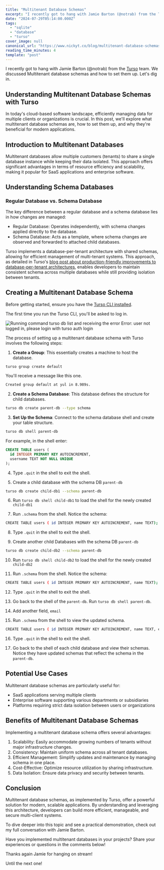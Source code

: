 ```yaml
---
title: "Multitenant Database Schemas"
excerpt: "I recently got to hang with Jamie Barton (@notrab) from the Turso team. We discussed Multitenant..."
date: "2024-07-29T05:14:00.000Z"
tags:
  - "sqlite"
  - "database"
  - "turso"
cover_image: null
canonical_url: "https://www.nickyt.co/blog/multitenant-database-schemas-4ofc/"
reading_time_minutes: 4
template: "post"
---
```



I recently got to hang with Jamie Barton (@notrab) from the [Turso](https://turso.tech) team. We discussed Multitenant database schemas and how to set them up. Let's dig in.

## Understanding Multitenant Database Schemas with Turso

In today's cloud-based software landscape, efficiently managing data for multiple clients or organizations is crucial. In this post, we'll explore what multitenant database schemas are, how to set them up, and why they're beneficial for modern applications.

## Introduction to Multitenant Databases

Multitenant databases allow multiple customers (tenants) to share a single database instance while keeping their data isolated. This approach offers significant advantages in terms of resource efficiency and scalability, making it popular for SaaS applications and enterprise software.

## Understanding Schema Databases

### Regular Database vs. Schema Database

The key difference between a regular database and a schema database lies in how changes are managed:

- Regular Database: Operates independently, with schema changes applied directly to the database.
- Schema Database: Acts as a template, where schema changes are observed and forwarded to attached child databases.

Turso implements a database-per-tenant architecture with shared schemas, allowing for efficient management of multi-tenant systems. This approach, as detailed in Turso's [blog post about production-friendly improvements to database-per-tenant architectures](https://turso.tech/blog/database-per-tenant-architectures-get-production-friendly-improvements#multi-database-schema-changes), enables developers to maintain consistent schema across multiple databases while still providing isolation between tenants.

## Creating a Multitenant Database Schema

Before getting started, ensure you have the [Turso CLI installed](https://docs.turso.tech/cli/installation).

The first time you run the Turso CLI, you'll be asked to log in.

![Running command `turso db list` and receiving the error Error: user not logged in, please login with turso auth login](https://www.nickyt.co/images/posts/_uploads_articles_vc0qi1kzn9vm14taffkd.png)

The process of setting up a multitenant database schema with Turso involves the following steps:

1. **Create a Group**: This essentially creates a machine to host the database.

```bash
turso group create default
```

You'll receive a message like this one.

```bash
Created group default at yul in 8.989s.
```

2. **Create a Schema Database**: This database defines the structure for child databases.

```bash
turso db create parent-db --type schema
```

3. **Set Up the Schema**: Connect to the schema database shell and create your table structure.

```bash
turso db shell parent-db
```

For example, in the shell enter:

```sql
CREATE TABLE users (
  id INTEGER PRIMARY KEY AUTOINCREMENT,
  username TEXT NOT NULL UNIQUE
);
```

4. Type `.quit` in the shell to exit the shell.

5. Create a child database with the schema DB `parent-db`

```bash
turso db create child-db1 --schema parent-db
```

6. Run `turso db shell child-db1` to load the shell for the newly created `child-db1`

7. Run `.schema` from the shell. Notice the schema:

```bash
CREATE TABLE users ( id INTEGER PRIMARY KEY AUTOINCREMENT, name TEXT);
```

8. Type `.quit` in the shell to exit the shell.

9. Create another child Databases with the schema DB `parent-db`

```bash
turso db create child-db2 --schema parent-db
```

10. Run `turso db shell child-db2` to load the shell for the newly created `child-db2`

11. Run `.schema` from the shell. Notice the schema:

```bash
CREATE TABLE users ( id INTEGER PRIMARY KEY AUTOINCREMENT, name TEXT);
```

12. Type `.quit` in the shell to exit the shell.

13. Go back to the shell of the `parent-db`. Run `turso db shell parent-db`.

14. Add another field, `email`

15. Run `.schema` from the shell to view the updated schema.

```bash
CREATE TABLE users ( id INTEGER PRIMARY KEY AUTOINCREMENT, name TEXT, email TEXT);
```

16. Type `.quit` in the shell to exit the shell.

17. Go back to the shell of each child database and view their schemas. Notice they have updated schemas that reflect the schema in the `parent-db`.

## Potential Use Cases

Multitenant database schemas are particularly useful for:

- SaaS applications serving multiple clients
- Enterprise software supporting various departments or subsidiaries
- Platforms requiring strict data isolation between users or organizations

## Benefits of Multitenant Database Schemas

Implementing a multitenant database schema offers several advantages:

1. Scalability: Easily accommodate growing numbers of tenants without major infrastructure changes.
1. Consistency: Maintain uniform schema across all tenant databases.
1. Efficient Management: Simplify updates and maintenance by managing schema in one place.
1. Cost-Effective: Optimize resource utilization by sharing infrastructure.
1. Data Isolation: Ensure data privacy and security between tenants.

## Conclusion

Multitenant database schemas, as implemented by Turso, offer a powerful solution for modern, scalable applications. By understanding and leveraging this architecture, developers can build more efficient, manageable, and secure multi-client systems.

To dive deeper into this topic and see a practical demonstration, check out my full conversation with Jamie Barton.

<Embed url="https://www.youtube.com/watch?v=RvmB8WzXWw0" />

Have you implemented multitenant databases in your projects? Share your experiences or questions in the comments below!

Thanks again Jamie for hanging on stream!

Until the next one!
